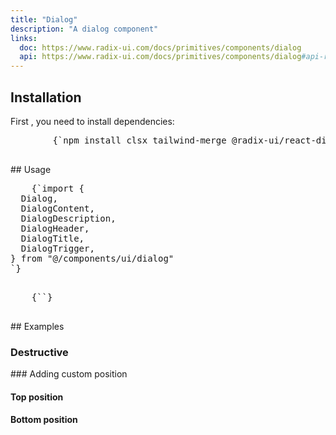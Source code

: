 ```yaml
---
title: "Dialog"
description: "A dialog component"
links:
  doc: https://www.radix-ui.com/docs/primitives/components/dialog
  api: https://www.radix-ui.com/docs/primitives/components/dialog#api-reference
---
```


  <ComponentPreview name="dialog-demo" />

## Installation

<div className="not-prose px-4 md:px-0">
  <Step>
    <StepItem title="Install Dependencies">
      First , you need to install dependencies:
      <Pre className="language-bash">
        {`npm install clsx tailwind-merge @radix-ui/react-dialog`}
      </Pre>
    </StepItem>
    <StepItem title="Create utils.ts">
      <ComponentUtilsText />
      <ComponentUtils />
    </StepItem>
    <StepItem title="Create Dialog Component">
      <ComponentSource name="dialog-demo" />
    </StepItem>
  </Step>
</div>
## Usage
<div className="not-prose space-y-6">
  <Pre>
    {`import {
  Dialog,
  DialogContent,
  DialogDescription,
  DialogHeader,
  DialogTitle,
  DialogTrigger,
} from "@/components/ui/dialog"
`}
  </Pre>
  <Pre>
    {`<Dialog>
  <DialogTrigger>Open</DialogTrigger>
  <DialogContent>
    <DialogHeader>
      <DialogTitle>Are you absolutely sure?</DialogTitle>
      <DialogDescription>
        This action cannot be undone. This will permanently delete your account
        and remove your data from our servers.
      </DialogDescription>
    </DialogHeader>
  </DialogContent>
</Dialog>`}
  </Pre>
</div>
## Examples

### Destructive

<ComponentPreview name="dialog-demo" variant="destructive" />
### Adding custom position

#### Top position

<ComponentPreview name="dialog-demo" variant="top" />

#### Bottom position

<ComponentPreview name="dialog-demo" variant="bottom" />
